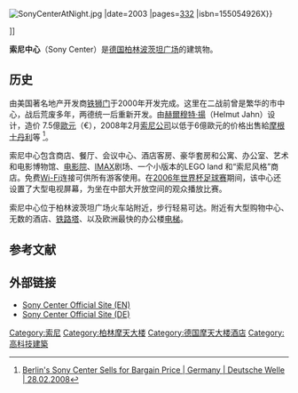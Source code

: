 [[Image:SonyCenterAtNight.jpg|right]] |date=2003 |pages=[https://archive.org/details/goodnewsforchang0000suzu/page/332 332] |isbn=155054926X}}</ref> ]]

'''索尼中心'''（Sony Center）是[[德国|德国]][[柏林|柏林]][[波茨坦广场|波茨坦广场]]的建筑物。

==历史==
由美国著名地产开发商[[铁狮门|铁狮门]]于2000年开发完成。这里在二战前曾是繁华的市中心，战后荒废多年，两德统一后重新开发。由[[赫爾穆特·揚|赫爾穆特·揚]]（Helmut Jahn）设计，造价 7.5億[[歐元|歐元]]（€），2008年2月[[索尼公司|索尼公司]]以低于6億歐元的价格出售給[[摩根士丹利|摩根士丹利]]等
<ref>[http://www.dw-world.de/dw/article/0,2144,3157354,00.html Berlin's Sony Center Sells for Bargain Price | Germany | Deutsche Welle | 28.02.2008<!-- Bot generated title -->]</ref>。

索尼中心包含商店、餐厅、会议中心、酒店客房、豪华套房和公寓、办公室、艺术和电影博物馆、[[电影院|电影院]]、[[IMAX|IMAX]]剧场、一个小版本的LEGO land<!-- 乐高的土地 -->和“索尼风格”商店。免费[[Wi-Fi|Wi-Fi]]连接可供所有游客使用。在[[2006年世界杯足球赛|2006年世界杯足球赛]]期间，该中心还设置了大型电视屏幕，为坐在中部大开放空间的观众播放比赛。 

索尼中心位于柏林波茨坦广场火车站附近，步行轻易可达。附近有大型购物中心、无数的酒店、[[铁路塔|铁路塔]]、以及欧洲最快的办公楼[[电梯|电梯]]。

==参考文献==
<div class="references-small">
<references />
</div>

==外部链接==
{{Commons|Sony Center}}
*[https://web.archive.org/web/20080906011310/http://www.sonycenter.de/aw/~a/Home/?lng=en Sony Center Official Site (EN)]
*[https://web.archive.org/web/20070927021610/http://www.sonycenter.de/aw/~a/Home/?lng=de Sony Center Official Site (DE)]

{{coord|52|30|36|N|13|22|25|E|region:DE-BE_type:landmark|display=title}}
[[Category:索尼|Category:索尼]]
[[Category:柏林摩天大楼|Category:柏林摩天大楼]]
[[Category:德国摩天大楼酒店|Category:德国摩天大楼酒店]]
[[Category:高科技建築|Category:高科技建築]]